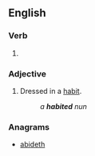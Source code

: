 ==English==

===Verb===
{{head|en|verb form}}

# {{en-past of|habit}}

===Adjective===
{{en-adj|-}}

# Dressed in a [[habit]].
#: ''a '''habited''' nun''

===Anagrams===
* [[abideth#English|abideth]]